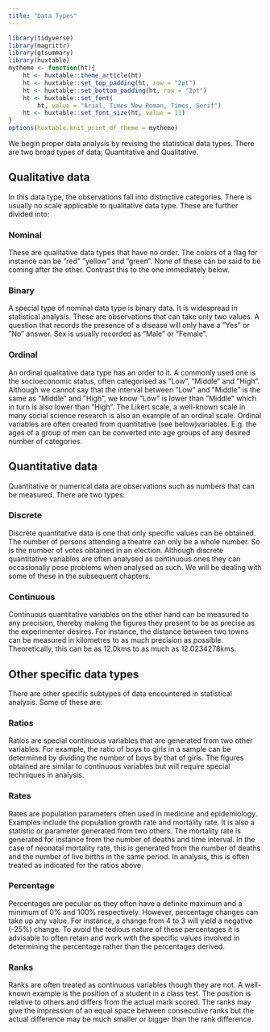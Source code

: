```yaml
---
title: "Data Types"
---
```


```r
library(tidyverse)
library(magrittr)
library(gtsummary)
library(huxtable)
mytheme <- function(ht){
    ht <- huxtable::theme_article(ht)
    ht <- huxtable::set_top_padding(ht, row = "2pt")
    ht <- huxtable::set_bottom_padding(ht, row = "2pt")
    ht <- huxtable::set_font(
        ht, value = "Arial, Times New Roman, Times, Serif")
    ht <- huxtable::set_font_size(ht, value = 11)
}
options(huxtable.knit_print_df_theme = mytheme)
```

We begin proper data analysis by revising the statistical data types. There are two broad types of
data; Quantitative and Qualitative.

## Qualitative data

In this data type, the observations fall into distinctive categories. There is usually no scale
applicable to qualitative data type. These are further divided into:

### Nominal

These are qualitative data types that have no order. The colors of a flag for instance can be ”red”
”yellow” and ”green”. None of these can be said to be coming after the other. Contrast this to the
one immediately below.

### Binary

A special type of nominal data type is binary data. It is widespread in statistical analysis. These
are observations that can take only two values. A question that records the presence of a disease
will only have a ”Yes” or ”No” answer. Sex is usually recorded as ”Male” or ”Female”.

### Ordinal

An ordinal qualitative data type has an order to it. A commonly used one is the socioeconomic
status, often categorised as ”Low”, ”Middle” and ”High”. Although we cannot say that the interval
between ”Low” and ”Middle” is the same as ”Middle” and ”High”, we know ”Low” is lower than ”Middle”
which in turn is also lower than ”High”. The Likert scale, a well-known scale in many social science
research is also an example of an ordinal scale. Ordinal variables are often created from
quantitative (see below)variables. E.g. the ages of a group of men can be converted into age groups
of any desired number of categories.

## Quantitative data

Quantitative or numerical data are observations such as numbers that can be measured. There are two
types:

### Discrete

Discrete quantitative data is one that only specific values can be obtained. The number of persons
attending a theatre can only be a whole number. So is the number of votes obtained in an election.
Although discrete quantitative variables are often analysed as continuous ones they can occasionally
pose problems when analysed as such. We will be dealing with some of these in the subsequent
chapters.

### Continuous

Continuous quantitative variables on the other hand can be measured to any precision, thereby making
the figures they present to be as precise as the experimenter desires. For instance, the distance
between two towns can be measured in kilometres to as much precision as possible. Theoretically,
this can be as 12.0kms to as much as 12.0234278kms.

## Other specific data types

There are other specific subtypes of data encountered in statistical analysis. Some of these are:

### Ratios

Ratios are special continuous variables that are generated from two other variables. For example,
the ratio of boys to girls in a sample can be determined by dividing the number of boys by that of
girls. The figures obtained are similar to continuous variables but will require special techniques
in analysis.

### Rates

Rates are population parameters often used in medicine and epidemiology. Examples include the
population growth rate and mortality rate. It is also a statistic or parameter generated from two
others. The mortality rate is generated for instance from the number of deaths and time interval. In
the case of neonatal mortality rate, this is generated from the number of deaths and the number of
live births in the same period. In analysis, this is often treated as indicated for the ratios
above.

### Percentage

Percentages are peculiar as they often have a definite maximum and a minimum of 0% and 100%
respectively. However, percentage changes can take up any value. For instance, a change from 4 to 3
will yield a negative (-25%) change. To avoid the tedious nature of these percentages it is
advisable to often retain and work with the specific values involved in determining the percentage
rather than the percentages derived.

### Ranks

Ranks are often treated as continuous variables though they are not. A well-known example is the
position of a student in a class test. The position is relative to others and differs from the
actual mark scored. The ranks may give the impression of an equal space between consecutive ranks
but the actual difference may be much smaller or bigger than the rank difference.
